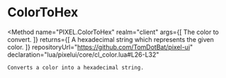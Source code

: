 
# ColorToHex
<Method
	name="PIXEL.ColorToHex"
	realm="client"
	args={[
		<Argument type="Color" name="color">The color to convert.</Argument>
	]}
	returns={[
		<ReturnValue type="string">A hexadecimal string which represents the given color.</ReturnValue>
	]}
	repositoryUrl="https://github.com/TomDotBat/pixel-ui"
	declaration="lua/pixelui/core/cl_color.lua#L26-L32"
>
	Converts a color into a hexadecimal string.
</Method>